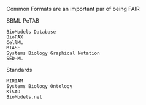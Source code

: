 Common Formats are an important par of being FAIR

SBML
PeTAB

    BioModels Database
    BioPAX
    CellML
    MIASE
    Systems Biology Graphical Notation
    SED-ML


Standards

    MIRIAM
    Systems Biology Ontology
    KiSAO
    BioModels.net